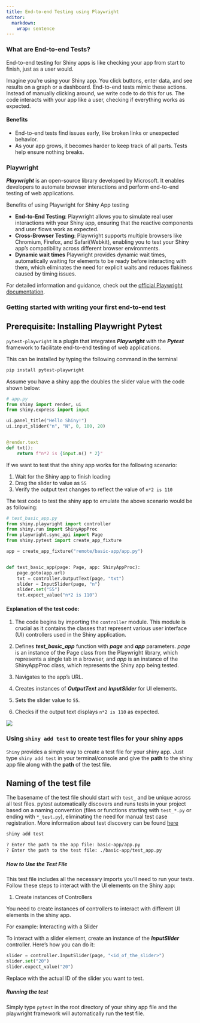 ```yaml
---
title: End-to-end Testing using Playwright
editor:
  markdown:
    wrap: sentence
---
```


### What are End-to-end Tests?

End-to-end testing for Shiny apps is like checking your app from start to finish, just as a user would.

Imagine you're using your Shiny app. You click buttons, enter data, and see results on a graph or a dashboard. End-to-end tests mimic these actions.
Instead of manually clicking around, we write code to do this for us. The code interacts with your app like a user, checking if everything works as expected.

#### Benefits
- End-to-end tests find issues early, like broken links or unexpected behavior.
- As your app grows, it becomes harder to keep track of all parts. Tests help ensure nothing breaks.


### Playwright

***Playwright*** is an open-source library developed by Microsoft. It enables developers to automate browser interactions and perform end-to-end testing of web applications.

Benefits of using Playwright for Shiny App testing

- **End-to-End Testing**: Playwright allows you to simulate real user interactions with your Shiny app, ensuring that the reactive components and user flows work as expected.
- **Cross-Browser Testing**: Playwright supports multiple browsers like Chromium, Firefox, and Safari(Webkit), enabling you to test your Shiny app's compatibility across different browser environments.
- **Dynamic wait times** Playwright provides dynamic wait times, automatically waiting for elements to be ready before interacting with them, which eliminates the need for explicit waits and reduces flakiness caused by timing issues.

For detailed information and guidance, check out the [official Playwright documentation](https://playwright.dev/python/).

### Getting started with writing your first end-to-end test

::: {.callout-important collapse="true"}
## Prerequisite: Installing Playwright Pytest

`pytest-playwright` is a plugin that integrates ***Playwright*** with the ***Pytest*** framework to facilitate end-to-end testing of web applications.

This can be installed by typing the following command in the terminal

```bash
pip install pytest-playwright
```
:::

Assume you have a shiny app the doubles the slider value with the code shown below:

```python
# app.py
from shiny import render, ui
from shiny.express import input

ui.panel_title("Hello Shiny!")
ui.input_slider("n", "N", 0, 100, 20)


@render.text
def txt():
    return f"n*2 is {input.n() * 2}"
```

If we want to test that the shiny app works for the following scenario:

1. Wait for the Shiny app to finish loading
1. Drag the slider to value as `55`
1. Verify the output text changes to reflect the value of `n*2 is 110`

The test code to test the shiny app to emulate the above scenario would be as following:

```python
# test_basic_app.py
from shiny.playwright import controller
from shiny.run import ShinyAppProc
from playwright.sync_api import Page
from shiny.pytest import create_app_fixture

app = create_app_fixture("remote/basic-app/app.py")


def test_basic_app(page: Page, app: ShinyAppProc):
    page.goto(app.url)
    txt = controller.OutputText(page, "txt")
    slider = InputSlider(page, "n")
    slider.set("55")
    txt.expect_value("n*2 is 110")
```

#### Explanation of the test code:

1. The code begins by importing the `controller` module. This module is crucial as it contains the classes that represent various user interface (UI) controllers used in the Shiny application.

2. Defines ***test_basic_app*** function with ***page*** and ***app*** parameters. *page* is an instance of the Page class from the Playwright library, which represents a single tab in a browser, and *app* is an instance of the ShinyAppProc class, which represents the Shiny app being tested.

3. Navigates to the app's URL.

4. Creates instances of ***OutputText*** and ***InputSlider*** for UI elements.

5. Sets the slider value to `55`.

6. Checks if the output text displays `n*2 is 110` as expected.

![](assets/end-to-end-test-workflow.png)

### Using `shiny add test` to create test files for your shiny apps

`Shiny` provides a simple way to create a test file for your shiny app. Just type `shiny add test` in your terminal/console and give the **path** to the shiny app file along with the **path** of the test file.

::: {.callout-tip collapse="true"}
## Naming of the test file

The basename of the test file should start with `test_` and be unique across all test files.
pytest automatically discovers and runs tests in your project based on a naming convention (files or functions starting with `test_*.py` or ending with `*_test.py`), eliminating the need for manual test case registration. More information about test discovery can be found [here](https://docs.pytest.org/en/8.2.x/explanation/goodpractices.html#test-discovery)
:::


```bash
shiny add test

? Enter the path to the app file: basic-app/app.py
? Enter the path to the test file: ./basic-app/test_app.py
```

##### How to Use the Test File

This test file includes all the necessary imports you'll need to run your tests. Follow these steps to interact with the UI elements on the Shiny app:

1. Create instances of Controllers

You need to create instances of controllers to interact with different UI elements in the shiny app.

For example: Interacting with a Slider

To interact with a slider element, create an instance of the ***InputSlider*** controller. Here's how you can do it:

```python
slider = controller.InputSlider(page, "<id_of_the_slider>")
slider.set("20")
slider.expect_value("20")
```
Replace <id_of_the_slider> with the actual ID of the slider you want to test.

##### Running the test
Simply type `pytest` in the root directory of your shiny app file and the playwright framework will automatically run the test file.
